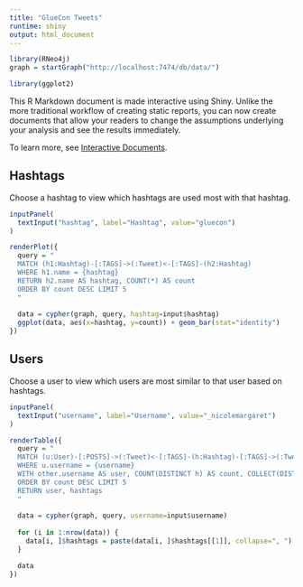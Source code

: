 ```yaml
---
title: "GlueCon Tweets"
runtime: shiny
output: html_document
---
```


```r
library(RNeo4j)
graph = startGraph("http://localhost:7474/db/data/")

library(ggplot2)
```

This R Markdown document is made interactive using Shiny. Unlike the more traditional workflow of creating static reports, you can now create documents that allow your readers to change the assumptions underlying your analysis and see the results immediately. 

To learn more, see [Interactive Documents](http://rmarkdown.rstudio.com/authoring_shiny.html).

## Hashtags

Choose a hashtag to view which hashtags are used most with that hashtag.

```r
inputPanel(
  textInput("hashtag", label="Hashtag", value="gluecon")
)

renderPlot({
  query = "
  MATCH (h1:Hashtag)-[:TAGS]->(:Tweet)<-[:TAGS]-(h2:Hashtag)
  WHERE h1.name = {hashtag}
  RETURN h2.name AS hashtag, COUNT(*) AS count
  ORDER BY count DESC LIMIT 5
  "
  
  data = cypher(graph, query, hashtag=input$hashtag)
  ggplot(data, aes(x=hashtag, y=count)) + geom_bar(stat="identity")
})
```

## Users

Choose a user to view which users are most similar to that user based on hashtags.

```r
inputPanel(
  textInput("username", label="Username", value="_nicolemargaret")
)

renderTable({
  query = "
  MATCH (u:User)-[:POSTS]->(:Tweet)<-[:TAGS]-(h:Hashtag)-[:TAGS]->(:Tweet)<-[:POSTS]-(other:User)
  WHERE u.username = {username}
  WITH other.username AS user, COUNT(DISTINCT h) AS count, COLLECT(DISTINCT h.name) AS hashtags
  ORDER BY count DESC LIMIT 5
  RETURN user, hashtags
  "
  
  data = cypher(graph, query, username=input$username)
  
  for (i in 1:nrow(data)) {
    data[i, ]$hashtags = paste(data[i, ]$hashtags[[1]], collapse=", ")
  }

  data
})
```